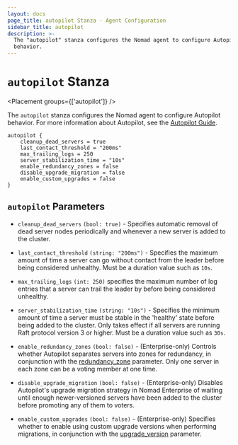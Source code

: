```yaml
---
layout: docs
page_title: autopilot Stanza - Agent Configuration
sidebar_title: autopilot
description: >-
  The "autopilot" stanza configures the Nomad agent to configure Autopilot
  behavior.
---
```


# `autopilot` Stanza

<Placement groups={['autopilot']} />

The `autopilot` stanza configures the Nomad agent to configure Autopilot behavior.
For more information about Autopilot, see the [Autopilot Guide].

```hcl
autopilot {
    cleanup_dead_servers = true
    last_contact_threshold = "200ms"
    max_trailing_logs = 250
    server_stabilization_time = "10s"
    enable_redundancy_zones = false
    disable_upgrade_migration = false
    enable_custom_upgrades = false
}
```

## `autopilot` Parameters

- `cleanup_dead_servers` `(bool: true)` - Specifies automatic removal of dead
  server nodes periodically and whenever a new server is added to the cluster.

- `last_contact_threshold` `(string: "200ms")` - Specifies the maximum amount of
  time a server can go without contact from the leader before being considered
  unhealthy. Must be a duration value such as `10s`.

- `max_trailing_logs` `(int: 250)` specifies the maximum number of log entries
  that a server can trail the leader by before being considered unhealthy.

- `server_stabilization_time` `(string: "10s")` - Specifies the minimum amount of
  time a server must be stable in the 'healthy' state before being added to the
  cluster. Only takes effect if all servers are running Raft protocol version 3
  or higher. Must be a duration value such as `30s`.

- `enable_redundancy_zones` `(bool: false)` - (Enterprise-only) Controls whether
  Autopilot separates servers into zones for redundancy, in conjunction with the
  [redundancy_zone](/docs/configuration/server#redundancy_zone) parameter.
  Only one server in each zone can be a voting member at one time.

- `disable_upgrade_migration` `(bool: false)` - (Enterprise-only) Disables Autopilot's
  upgrade migration strategy in Nomad Enterprise of waiting until enough
  newer-versioned servers have been added to the cluster before promoting any of
  them to voters.

- `enable_custom_upgrades` `(bool: false)` - (Enterprise-only) Specifies whether to
  enable using custom upgrade versions when performing migrations, in conjunction with
  the [upgrade_version](/docs/configuration/server#upgrade_version) parameter.

[Autopilot Guide]: https://learn.hashicorp.com/nomad/operating-nomad/autopilot
